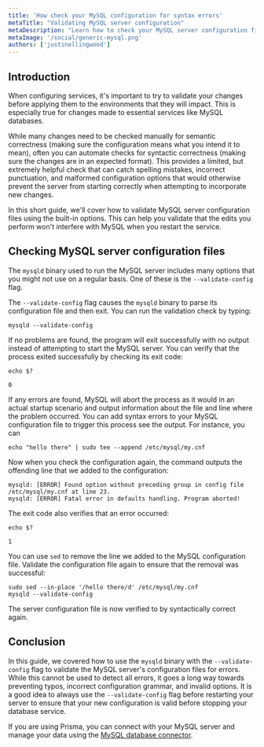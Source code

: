 ```yaml
---
title: 'How check your MySQL configuration for syntax errors'
metaTitle: "Validating MySQL server configuration"
metaDescription: "Learn how to check your MySQL server configuration file for syntax errors."
metaImage: '/social/generic-mysql.png'
authors: ['justinellingwood']
---
```


## Introduction

When configuring services, it's important to try to validate your changes before applying them to the environments that they will impact.  This is especially true for changes made to essential services like MySQL databases.

While many changes need to be checked manually for semantic correctness (making sure the configuration means what you intend it to mean), often you can automate checks for syntactic correctness (making sure the changes are in an expected format).  This provides a limited, but extremely helpful check that can catch spelling mistakes, incorrect punctuation, and malformed configuration options that would otherwise prevent the server from starting correctly when attempting to incorporate new changes.

In this short guide, we'll cover how to validate MySQL server configuration files using the built-in options.  This can help you validate that the edits you perform won't interfere with MySQL when you restart the service.

## Checking MySQL server configuration files

The `mysqld` binary used to run the MySQL server includes many options that you might not use on a regular basis.  One of these is the `--validate-config` flag.

The `--validate-config` flag causes the `mysqld` binary to parse its configuration file and then exit.  You can run the validation check by typing:

```shell
mysqld --validate-config
```

If no problems are found, the program will exit successfully with no output instead of attempting to start the MySQL server.  You can verify that the process exited successfully by checking its exit code:

```shell
echo $?
```
```
0
```

If any errors are found, MySQL will abort the process as it would in an actual startup scenario and output information about the file and line where the problem occurred.  You can add syntax errors to your MySQL configuration file to trigger this process see the output.  For instance, you can 

```shell
echo "hello there" | sudo tee --append /etc/mysql/my.cnf
```

Now when you check the configuration again, the command outputs the offending line that we added to the configuration:

```
mysqld: [ERROR] Found option without preceding group in config file /etc/mysql/my.cnf at line 23.
mysqld: [ERROR] Fatal error in defaults handling. Program aborted!
```

The exit code also verifies that an error occurred:

```shell
echo $?
```
```
1
```

You can use `sed` to remove the line we added to the MySQL configuration file.  Validate the configuration file again to ensure that the removal was successful:

```shell
sudo sed --in-place '/hello there/d' /etc/mysql/my.cnf
mysqld --validate-config
```

The server configuration file is now verified to by syntactically correct again.

## Conclusion

In this guide, we covered how to use the `mysqld` binary with the `--validate-config` flag to validate the MySQL server's configuration files for errors.  While this cannot be used to detect all errors, it goes a long way towards preventing typos, incorrect configuration grammar, and invalid options.  It is a good idea to always use the `--validate-config` flag before restarting your server to ensure that your new configuration is valid before stopping your database service.


<PrismaOutlinks>

If you are using Prisma, you can connect with your MySQL server and manage your data using the [MySQL database connector](https://www.prisma.io/docs/concepts/database-connectors/mysql#connection-details).

</PrismaOutlinks>
